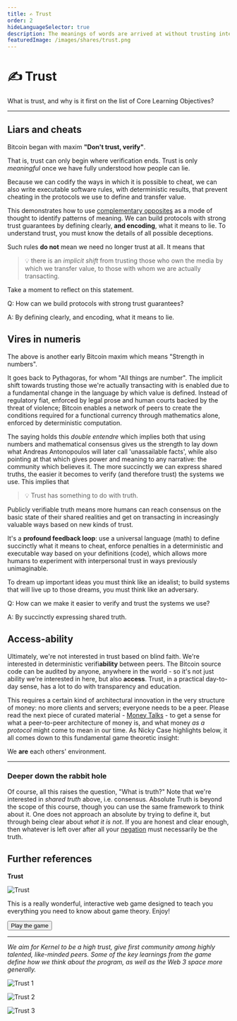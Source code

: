```yaml
---
title: ✍️ Trust
order: 2
hideLanguageSelector: true
description: The meanings of words are arrived at without trusting intermediaries. Blockchains instantiate this same phenomenon for any programmable transaction. We all know what 'love' signifies, but it takes real relationship to experience its deeper meaning. Exploring these kind of new 'trust spaces' is what Kernel is all about.
featuredImage: /images/shares/trust.png
---
```


# ✍️ Trust

What is trust, and why is it first on the list of Core Learning Objectives? 

---

## Liars and cheats

Bitcoin began with maxim **"Don't trust, verify"**. 

That is, trust can only begin where verification ends. Trust is only *meaningful* once we have 
fully understood how people can lie. 

Because we can codify the ways in which it is possible to cheat, we can also write executable 
software rules, with deterministic results, that prevent cheating in the protocols we use to 
define and transfer value. 

This demonstrates how to use [complementary opposites](/learn/module-0/play-of-pattern) as a 
mode of thought to identify patterns of meaning. We can build protocols with strong trust 
guarantees by defining clearly, **and encoding**, what it means to lie. To understand trust, 
you must know the details of all possible deceptions.

Such rules **do not** mean we need no longer trust at all. It means that 

> 💡 there is an *implicit shift* from trusting those who own the media by which we transfer 
value, to those with whom we are actually transacting.

Take a moment to reflect on this statement.

<Flash>

<Card>

Q: How can we build protocols with strong trust guarantees?

A: By defining clearly, and encoding, what it means to lie.

</Card>

</Flash>

## Vires in numeris

The above is another early Bitcoin maxim which means "Strength in numbers". 

It goes back to Pythagoras, for whom "All things are number". The implicit shift towards 
trusting those we're actually transacting with is enabled due to a fundamental change in the 
language by which value is defined. Instead of regulatory fiat, enforced by legal prose and 
human courts backed by the threat of violence; Bitcoin enables a network of peers to create 
the conditions required for a functional currency through mathematics alone, enforced by 
deterministic computation.

The saying holds this _double entendre_ which implies both that using numbers and mathematical 
consensus gives us the strength to lay down what Andreas Antonopoulos will later call 
'unassailable facts', while also pointing at that which gives power and meaning to any narrative: 
the community which believes it. The more succinctly we can express shared truths, the easier 
it becomes to verify (and therefore trust) the systems we use. This implies that

> 💡 Trust has something to do with truth. 

Publicly verifiable truth means more humans can reach consensus on the basic state of their 
shared realities and get on transacting in increasingly valuable ways based on new kinds of 
trust. 

It's a **profound feedback loop**: use a universal language (math) to define succinctly what it 
means to cheat, enforce penalties in a deterministic and executable way based on your definitions 
(code), which allows more humans to experiment with interpersonal trust in ways previously 
unimaginable.

To dream up important ideas you must think like an idealist; to build systems that will live up 
to those dreams, you must think like an adversary.

<Flash>

<Card>

Q: How can we make it easier to verify and trust the systems we use?

A: By succinctly expressing shared truth.

</Card>

</Flash>

## Access-ability

Ultimately, we're not interested in trust based on blind faith. We're interested in deterministic 
verifi**ability** between peers. The Bitcoin source code can be audited by anyone, anywhere in 
the world - so it's not just ability we're interested in here, but also **access**. Trust, in a 
practical day-to-day sense, has a lot to do with transparency and education. 

This requires a certain kind of architectural innovation in the very structure of money: no more 
clients and servers; everyone needs to be a peer. Please read the next piece of curated 
material - [Money Talks](/learn/module-0/money-language) - to get a sense for what a 
peer-to-peer architecture of money is, and what money _as a protocol_ might come to mean in 
our time. As Nicky Case highlights below, it all comes down to this fundamental game theoretic 
insight: 

<StatusBanner warning sticky>

We **are** each others' environment.

</StatusBanner>

---

### Deeper down the rabbit hole

Of course, all this raises the question, "What is truth?" Note that we're interested in 
*shared truth* above, i.e. consensus. Absolute Truth is beyond the scope of this course, though 
you can use the same framework to think about it. One does not approach an absolute by trying 
to define it, but through being clear about *what it is not*. If you are honest and clear enough, 
then whatever is left over after all your [negation](https://openjournals.library.sydney.edu.au/index.php/SSR/article/viewFile/202/181) 
must necessarily be the truth.

## Further references

<InfoBlock>

<Box>

**Trust**

![Trust](/images/mod0-img/trust.jpg)

This is a really wonderful, interactive web game 
designed to teach you everything you need to know 
about game theory. Enjoy!

<Aligner center>
<Button to="https://ncase.me/trust/">
    Play the game
</Button>
</Aligner>

</Box>

</InfoBlock>

---

*We aim for Kernel to be a high trust, give first community among highly talented, like-minded peers. Some of the key learnings from the game define how we think about the program, as well as the Web 3 space more generally.*

![Trust 1](/images/mod0-img/trust1.png)

![Trust 2](/images/mod0-img/trust2.png)

![Trust 3](/images/mod0-img/trust3.png)
